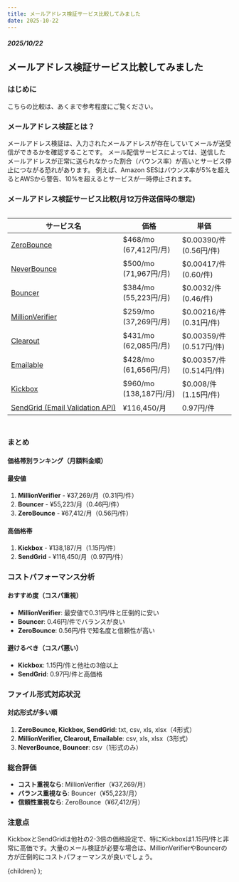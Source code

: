 ```yaml
---
title: メールアドレス検証サービス比較してみました
date: 2025-10-22
---
```


##### 2025/10/22
## メールアドレス検証サービス比較してみました

### はじめに
こちらの比較は、あくまで参考程度にご覧ください。

### メールアドレス検証とは？
メールアドレス検証は、入力されたメールアドレスが存在していてメールが送受信ができるかを確認することです。
メール配信サービスによっては、送信したメールアドレスが正常に送られなかった割合（バウンス率）が高いとサービス停止につながる恐れがあります。
例えば、Amazon SESはバウンス率が5%を超えるとAWSから警告、10%を超えるとサービスが一時停止されます。

### メールアドレス検証サービス比較(月12万件送信時の想定)

<div style="overflow-x: scroll; margin-bottom: 2rem;">
  <table style="min-width: 736px;">
    <thead>
      <tr>
        <th>サービス名</th>
        <th>価格</th>
        <th>単価</th>
        <th>対応ファイル形式</th>
      </tr>
    </thead>
    <tbody>
      <tr>
        <td><a href="https://www.zerobounce.net/" target="_blank">ZeroBounce</a></td>
        <td>$468/mo<br/>(67,412円/月)</td>
        <td>$0.00390/件<br/>(0.56円/件)</td>
        <td>txt, csv, xls, xlsx</td>
      </tr>
      <tr>
        <td><a href="https://www.neverbounce.com/" target="_blank">NeverBounce</a></td>
        <td>$500/mo<br/>(71,967円/月)</td>
        <td>$0.00417/件<br/>(0.60/件)</td>
        <td>csv</td>
      </tr>
      <tr>
        <td><a href="https://www.usebouncer.com/" target="_blank">Bouncer</a></td>
        <td>$384/mo<br/>(55,223円/月)</td>
        <td>$0.0032/件<br/>(0.46/件)</td>
        <td>txt, csv</td>
      </tr>
      <tr>
        <td><a href="https://www.millionverifier.com/" target="_blank">MillionVerifier</a></td>
        <td>$259/mo<br/>(37,269円/月)</td>
        <td>$0.00216/件<br/>(0.31円/件)</td>
        <td>csv, xls, xlsx</td>
      </tr>
      <tr>
        <td><a href="https://clearout.io/" target="_blank">Clearout</a></td>
        <td>$431/mo<br/>(62,085円/月)</td>
        <td>$0.00359/件<br/>(0.517円/件)</td>
        <td>csv, xlsx</td>
      </tr>
      <tr>
        <td><a href="https://emailable.com/" target="_blank">Emailable</a></td>
        <td>$428/mo<br/>(61,656円/月)</td>
        <td>$0.00357/件<br/>(0.514円/件)</td>
        <td>txt, csv, xlsx</td>
      </tr>
      <tr>
        <td><a href="https://kickbox.com/" target="_blank">Kickbox</a></td>
        <td>$960/mo<br/>(138,187円/月)</td>
        <td>$0.008/件<br/>(1.15円/件)</td>
        <td>txt, csv, xls, xlsx</td>
      </tr>
      <tr>
        <td><a href="https://sendgrid.kke.co.jp/plan/#:~:text=%E8%BF%BD%E5%8A%A0%E3%82%AA%E3%83%97%E3%82%B7%E3%83%A7%E3%83%B3" target="_blank">SendGrid (Email Validation API)</a></td>
        <td>¥116,450/月</td>
        <td>0.97円/件</td>
        <td>txt, csv, xls, xlsx</td>
      </tr>
    </tbody>
  </table>
</div>

### まとめ
#### 価格帯別ランキング（月額料金順）

#### 最安値
1. **MillionVerifier** - ¥37,269/月（0.31円/件）
2. **Bouncer** - ¥55,223/月（0.46円/件）
3. **ZeroBounce** - ¥67,412/月（0.56円/件）

#### 高価格帯
1. **Kickbox** - ¥138,187/月（1.15円/件）
2. **SendGrid** - ¥116,450/月（0.97円/件）

### コストパフォーマンス分析

#### おすすめ度（コスパ重視）
- **MillionVerifier**: 最安値で0.31円/件と圧倒的に安い
- **Bouncer**: 0.46円/件でバランスが良い
- **ZeroBounce**: 0.56円/件で知名度と信頼性が高い

#### 避けるべき（コスパ悪い）
- **Kickbox**: 1.15円/件と他社の3倍以上
- **SendGrid**: 0.97円/件と高価格

### ファイル形式対応状況

#### 対応形式が多い順
1. **ZeroBounce, Kickbox, SendGrid**: txt, csv, xls, xlsx（4形式）
2. **MillionVerifier, Clearout, Emailable**: csv, xls, xlsx（3形式）
3. **NeverBounce, Bouncer**: csv（1形式のみ）

### 総合評価

- **コスト重視なら**: MillionVerifier（¥37,269/月）
- **バランス重視なら**: Bouncer（¥55,223/月）
- **信頼性重視なら**: ZeroBounce（¥67,412/月）

### 注意点

KickboxとSendGridは他社の2-3倍の価格設定で、特にKickboxは1.15円/件と非常に高価です。大量のメール検証が必要な場合は、MillionVerifierやBouncerの方が圧倒的にコストパフォーマンスが良いでしょう。





  <BaseLayout>{children}</BaseLayout>
);
